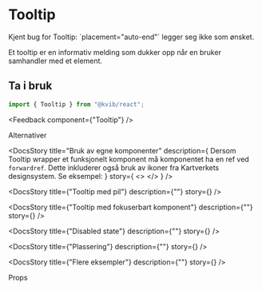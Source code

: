 
<Meta of={TooltipStories} />

# Tooltip

<Alert status="info">
  <AlertIcon />
  Kjent bug for Tooltip: `placement="auto-end"` legger seg ikke som ønsket.
</Alert>

Et tooltip er en informativ melding som dukker opp når en bruker samhandler med et element.

## Ta i bruk

```jsx
import { Tooltip } from "@kvib/react";
```

<DocsContainer>

<Feedback component={"Tooltip"} />

</DocsContainer>

<DocsHeading>Alternativer</DocsHeading>

<DocsContainer>

<DocsStory
  title="Bruk av egne komponenter"
  description={
    <Text>
      Dersom Tooltip wrapper et funksjonelt komponent må komponentet ha en ref ved `forwardref`. Dette inkluderer også
      bruk av ikoner fra Kartverkets designsystem. Se eksempel:
    </Text>
  }
  story={
    <>
      <Canvas of={TooltipStories.CustomToolTip} sourceState="none" />
      <Source code={TooltipStrings} dark />
    </>
  }
/>

<DocsStory title={"Tooltip med pil"} description={""} story={<Canvas of={TooltipStories.TooltipArrow} />} />

<DocsStory
  title={"Tooltip med fokuserbart komponent"}
  description={""}
  story={<Canvas of={TooltipStories.TooltipFocusable} />}
/>

<DocsStory title={"Disabled state"} description={""} story={<Canvas of={TooltipStories.TooltipDisabled} />} />

<DocsStory
  title={"Plassering"}
  description={""}
  story={<Canvas of={TooltipStories.TooltipPlacement} sourceState="hidden" />}
/>

<DocsStory
  title={"Flere eksempler"}
  description={""}
  story={<Canvas of={TooltipStories.TooltipExamples} sourceState="hidden" />}
/>

</DocsContainer>

<DocsHeading>Props</DocsHeading>
<Canvas of={TooltipStories.Tooltip} />
<Controls of={TooltipStories.Tooltip} />
